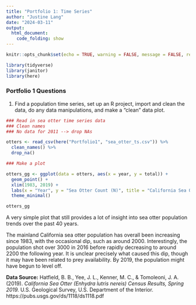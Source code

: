 ```yaml
---
title: "Portfolio 1: Time Series"
author: "Justine Lang"
date: "2024-03-11"
output: 
  html_document: 
    code_folding: show
---
```


```r
knitr::opts_chunk$set(echo = TRUE, warning = FALSE, message = FALSE, results = FALSE)

library(tidyverse)
library(janitor)
library(here)
```

### Portfolio 1 Questions

1. Find a population time series, set up an R project, import and clean the data, do any data manipulations, and make a “clean” data plot.

```r
### Read in sea otter time series data 
### Clean names
### No data for 2011 --> drop NAs

otters <- read_csv(here("Portfolio1", "sea_otter_ts.csv")) %>% 
  clean_names() %>% 
  drop_na()
```

```r
### Make a plot

otters_gg <- ggplot(data = otters, aes(x = year, y = total)) +
  geom_point() +
  xlim(1983, 2019) +
  labs(x = "Year", y = "Sea Otter Count (N)", title = "California Sea Otter Population (1983-2019)") +
  theme_minimal()

otters_gg
```

A very simple plot that still provides a lot of insight into sea otter population trends over the past 40 years. 

The mainland California sea otter population has overall been increasing since 1983, with the occasional dip, such as around 2000. Interestingly, the population shot over 3000 in 2016 before rapidly decreasing to around 2200 the following year. It is unclear precisely what caused this dip, though it may have been related to prey availability. By 2019, the population might have begun to level off. 

**Data Source:**  Hatfield, B. B., Yee, J. L., Kenner, M. C., & Tomoleoni, J. A. (2019). *California Sea Otter (Enhydra lutris nereis) Census Results, Spring 2019.* U.S. Geological Survey, U.S. Department of the Interior. https://pubs.usgs.gov/ds/1118/ds1118.pdf





